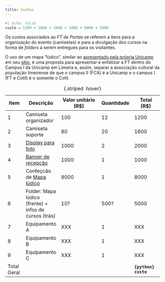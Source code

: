 ```yaml
---
title: Custos
---
```


```python
#| echo: false
custo = 1200 + 1600 + 2000 + 1000 + 8000 + 5000
```

Os custos associados ao *FT de Portas* se referem a itens para a organização do evento (camisetas) e para a divulgação dos cursos na forma de *folders* a serem entregues para os visitantes.

O uso de um mapa "lúdico", similar ao [apresentado pela própria Unicamp](https://internationaloffice.unicamp.br/wp-content/uploads/sites/26/2023/10/MAPA-BARAO-GERALDO-baixa.jpg#/home) em seu [sítio](https://unicamp.br/unicamp/mapas/), é uma proposta para apresentar e enfatizar a FT dentro do Campus I da Unicamp em Limeira e, assim, separar a associação cultural da população limeirense de que o campus II (FCA) é a Unicamp e o campus I (FT e Cotil) é o somente o Cotil.

| Item   |  Descrição | Valor unitário (R\$) | Quantidade |  Total (R\$) |
|--------|------------|---------------------|------------|-------------|
| 1      | Camiseta organizador      | 100                   |  12         |    1200         |
| 2      | Camiseta suporte          | 80                    |  20         |    1600         |
| 3      | [Display para foto](./display-para-festas-4_1-150x150.jpg)        | 1000                  |  2         |    2000         |
| 4      | [Banner de recepção](https://unicamp.br/unicamp/sites/default/files/2023-03/Atu_20220915_Calourada-2023_Scarpa_AJS_8576_Capa.jpg)        | 1000                  |  1         |    1000         |
| 5      | Confeçcão de [Mapa lúdico](mapa-zoo.jpg)             | 8000                   |  1              |    8000         |
| 6      | Folder:  Mapa lúdico (frente) + infos de cursos (trás)             | 10?                   |  500?              |    5000         |
| 7      | Equipamento A             | XXX                   |  1              |    XXX         |
| 8      | Equipamento B             | XXX                   |  1              |    XXX         |
| 9      | Equipamento C             | XXX                   |  1              |    XXX         |
| Total Geral      |              |                  |               |    **`{python} custo`**         |
:  {.striped .hover}



[1]: # ( [display para festas](https://www.mcoresdigital.com.br/produtos-servicos/displays-para-festas/) )

[2]: # (Mapa da FT do estilo mapa de fantasia https://www.projetoescritacriativa.com/2023/03/4-geradores-de-mapa-de-fantasia-que.html)
